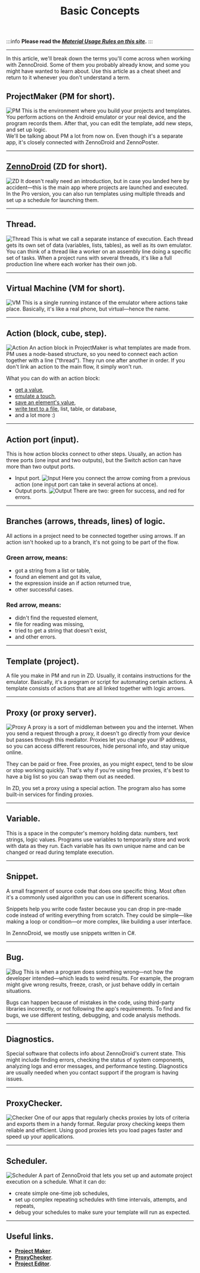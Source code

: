 ﻿---
sidebar_position: 2
slug: /basicterms
title: Basic Concepts
description: The main terms in ZennoDroid.
---  

:::info **Please read the [*Material Usage Rules on this site*](./Disclaimer).**
:::
_______________________________________________
In this article, we'll break down the terms you'll come across when working with ZennoDroid. Some of them you probably already know, and some you might have wanted to learn about. Use this article as a cheat sheet and return to it whenever you don't understand a term.

## ProjectMaker (PM for short).
![PM](./assets/BasicTerms/BasicTerms_pic1.png)
This is the environment where you build your projects and templates. You perform actions on the Android emulator or your real device, and the program records them. After that, you can edit the template, add new steps, and set up logic.  
We'll be talking about PM a lot from now on. Even though it's a separate app, it's closely connected with ZennoDroid and ZennoPoster.
_______________________________________________
## [ZennoDroid](https://zennolab.com/ru/products/zennodroid/) (ZD for short).
![ZD](./assets/BasicTerms/BasicTerms_pic2.png)
It doesn't really need an introduction, but in case you landed here by accident—this is the main app where projects are launched and executed. In the Pro version, you can also run templates using multiple threads and set up a schedule for launching them.
_______________________________________________
## Thread.
![Thread](./assets/BasicTerms/BasicTerms_pic5.png)
This is what we call a separate instance of execution. Each thread gets its own set of data (variables, lists, tables), as well as its own emulator. You can think of a thread like a worker on an assembly line doing a specific set of tasks. When a project runs with several threads, it's like a full production line where each worker has their own job.
_______________________________________________
## Virtual Machine (VM for short).
![VM](./assets/BasicTerms/BasicTerms_pic4.png)
This is a single running instance of the emulator where actions take place. Basically, it's like a real phone, but virtual—hence the name.
_______________________________________________
## Action (block, cube, step).
![Action](./assets/BasicTerms/BasicTerms_pic3.png)
An action block in ProjectMaker is what templates are made from. PM uses a node-based structure, so you need to connect each action together with a line ("thread"). They run one after another in order. If you don't link an action to the main flow, it simply won't run.

What you can do with an action block:
- [get a value](Android/ProLite/GetValue),
- [emulate a touch](Android/ProLite/Touch_Emulation),
- [save an element's value](Android/ProLite/SetValue),
- [write text to a file](Data/Text), list, table, or database,
- and a lot more :)
_______________________________________________
## Action port (input).
This is how action blocks connect to other steps. Usually, an action has three ports (one input and two outputs), but the Switch action can have more than two output ports.
- Input port.
![Input](./assets/BasicTerms/BasicTerms_pic6.png)
Here you connect the arrow coming from a previous action (one input port can take in several actions at once).
- Output ports.
![Output](./assets/BasicTerms/BasicTerms_pic7.png)
There are two: green for success, and red for errors.
_______________________________________________
## Branches (arrows, threads, lines) of logic.
All actions in a project need to be connected together using arrows. If an action isn't hooked up to a branch, it's not going to be part of the flow.
### Green arrow, means:
- got a string from a list or table,
- found an element and got its value,
- the expression inside an if action returned true,
- other successful cases.
### Red arrow, means:
- didn't find the requested element,
- file for reading was missing,
- tried to get a string that doesn't exist,
- and other errors.
_______________________________________________
## Template (project).
A file you make in PM and run in ZD. Usually, it contains instructions for the emulator. Basically, it's a program or script for automating certain actions. A template consists of actions that are all linked together with logic arrows.
_______________________________________________
## Proxy (or proxy server).
![Proxy](./assets/BasicTerms/BasicTerms_pic8.png)
A proxy is a sort of middleman between you and the internet. When you send a request through a proxy, it doesn't go directly from your device but passes through this mediator. Proxies let you change your IP address, so you can access different resources, hide personal info, and stay unique online.

They can be paid or free. Free proxies, as you might expect, tend to be slow or stop working quickly. That's why if you're using free proxies, it's best to have a big list so you can swap them out as needed.

In ZD, you set a proxy using a special action. The program also has some built-in services for finding proxies.
_______________________________________________
## Variable.
This is a space in the computer's memory holding data: numbers, text strings, logic values. Programs use variables to temporarily store and work with data as they run. Each variable has its own unique name and can be changed or read during template execution.
_______________________________________________
## Snippet.
A small fragment of source code that does one specific thing. Most often it's a commonly used algorithm you can use in different scenarios.

Snippets help you write code faster because you can drop in pre-made code instead of writing everything from scratch. They could be simple—like making a loop or condition—or more complex, like building a user interface.

In ZennoDroid, we mostly use snippets written in C#.
_______________________________________________
## Bug.
![Bug](./assets/BasicTerms/BasicTerms_pic9.jpg)
This is when a program does something wrong—not how the developer intended—which leads to weird results. For example, the program might give wrong results, freeze, crash, or just behave oddly in certain situations.

Bugs can happen because of mistakes in the code, using third-party libraries incorrectly, or not following the app's requirements. To find and fix bugs, we use different testing, debugging, and code analysis methods.
_______________________________________________
## Diagnostics.
Special software that collects info about ZennoDroid's current state. This might include finding errors, checking the status of system components, analyzing logs and error messages, and performance testing. Diagnostics are usually needed when you contact support if the program is having issues.
_______________________________________________
## ProxyChecker.
![Checker](./assets/BasicTerms/BasicTerms_pic10.png)
One of our apps that regularly checks proxies by lots of criteria and exports them in a handy format. Regular proxy checking keeps them reliable and efficient. Using good proxies lets you load pages faster and speed up your applications.
_______________________________________________
## Scheduler.
![Scheduler](./assets/BasicTerms/BasicTerms_pic11.png)
A part of ZennoDroid that lets you set up and automate project execution on a schedule. What it can do:
- create simple one-time job schedules,
- set up complex repeating schedules with time intervals, attempts, and repeats,
- debug your schedules to make sure your template will run as expected.
_______________________________________________
## Useful links.
- [**Project Maker**](pm/Welcome_PM).
- [**ProxyChecker**](get-started/ProxyCheckerZD).
- [**Project Editor**](category/редактор-проектов).